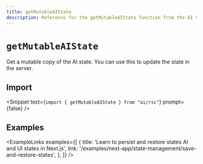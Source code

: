 ```yaml
---
title: getMutableAIState
description: Reference for the getMutableAIState function from the AI SDK RSC
---
```


# `getMutableAIState`

Get a mutable copy of the AI state. You can use this to update the state in the server.

## Import

<Snippet text={`import { getMutableAIState } from "ai/rsc"`} prompt={false} />

<ReferenceTable packageName="rsc" functionName="getMutableAIState" />

## Examples

<ExampleLinks
  examples={[
    {
      title: 'Learn to persist and restore states AI and UI states in Next.js',
      link: '/examples/next-app/state-management/save-and-restore-states',
    },
  ]}
/>
